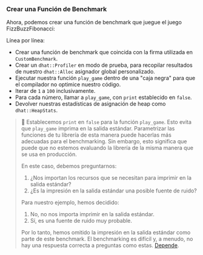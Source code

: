 
### Crear una Función de Benchmark

Ahora, podemos crear una función de benchmark que juegue el juego FizzBuzzFibonacci:

<PlayGameRsBenchPlayGame />

Línea por línea:
- Crear una función de benchmark que coincida con la firma utilizada en `CustomBenchmark`.
- Crear un `dhat::Profiler` en modo de prueba,
  para recopilar resultados de nuestro `dhat::Alloc` asignador global personalizado.
- Ejecutar nuestra función `play_game` dentro de una "caja negra" para que el compilador no optimice nuestro código.
- Iterar de `1` a `100` inclusivamente.
- Para cada número, llamar a `play_game`, con `print` establecido en `false`.
- Devolver nuestras estadísticas de asignación de heap como `dhat::HeapStats`.

> 🐰 Establecemos `print` en `false` para la función `play_game`.
> Esto evita que `play_game` imprima en la salida estándar.
> Parametrizar las funciones de tu librería de esta manera
> puede hacerlas más adecuadas para el benchmarking.
> Sin embargo, esto significa que puede que no estemos evaluando la librería
> de la misma manera que se usa en producción.
>
> En este caso, debemos preguntarnos:
> 1. ¿Nos importan los recursos que se necesitan para imprimir en la salida estándar?
> 2. ¿Es la impresión en la salida estándar una posible fuente de ruido?
>
> Para nuestro ejemplo, hemos decidido:
> 1. No, no nos importa imprimir en la salida estándar.
> 2. Sí, es una fuente de ruido muy probable.
>
> Por lo tanto, hemos omitido la impresión en la salida estándar como parte de este benchmark.
> El benchmarking es difícil y, a menudo, no hay una respuesta correcta a preguntas como estas.
> [Depende][changelog it depends].

[changelog it depends]: https://changelog.com/topic/itdepends